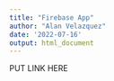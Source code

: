 ```yaml
---
title: "Firebase App"
author: "Alan Velazquez"
date: '2022-07-16'
output: html_document
---
```


PUT LINK HERE
